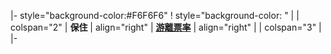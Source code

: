 <!-- Election candidates and results template
     See Template_talk:Election box for details of how to use this template
     -->

|- style="background-color:#F6F6F6"
! style="background-color: {{Template:Party meta/color/{{{winner}}}}}" |
| colspan="2"   | [[{{{winner}}}|{{Template:Party meta/shortname/{{{winner}}}}}]] '''保住'''
| align="right" | '''[[游離票率]]'''
| align="right" | {{{游離票率}}}
| colspan="3"   | 
|-<noinclude>{{documentation}}</noinclude>